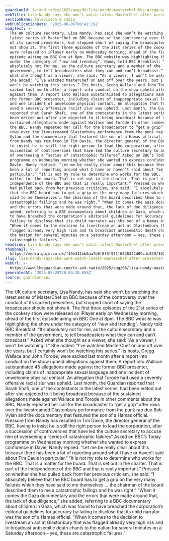 ```yaml
---
guardianId: tv-and-radio/2025/aug/06/lisa-nandy-masterchef-bbc-gregg-wallace-john-torode
webTitle: Lisa Nandy says she won’t watch latest MasterChef after presenter controversy
sectionName: Television & radio
webPublicationDate: '2025-08-06T08:41:29Z'
bodyText: >-
  The UK culture secretary, Lisa Nandy, has said she won’t be watching the
  latest series of MasterChef on BBC because of the controversy over the conduct
  of its sacked presenters, but stopped short of saying the broadcaster should
  not show it. The first three episodes of the 21st series of the cookery show
  were released on iPlayer early on Wednesday morning, ahead of the first
  episode airing on BBC One at 8pm. The BBC website was highlighting the show
  under the category of “new and trending”. Nandy told BBC Breakfast: “It’s
  absolutely not for me, as the culture secretary and a member of the
  government, to tell broadcasters what they can and can’t broadcast.” Asked
  what she thought as a viewer, she said: “As a viewer, I won’t be watching it.”
  She added: “I’ve watched MasterChef on and off over the years, but I certainly
  won’t be watching this series.” Its hosts, Gregg Wallace and John Torode, were
  sacked last month after a report into conduct on the show upheld allegations
  against them. A report into Wallace substantiated 45 allegations made against
  the former BBC presenter, including claims of inappropriate sexual language
  and one incident of unwelcome physical contact. An allegation that Torode had
  used a severely offensive racist slur was upheld. Last month, the Guardian
  reported that Sarah Shafi, one of the contestants in the latest series, had
  been edited out after she objected to it being broadcast because of the
  sustained allegations made against Wallace and Torode In other comments about
  the BBC, Nandy repeated her call for the broadcaster to “get a grip” after
  rows over the livestreamed Glastonbury performance from the punk rap duo Bob
  Vylan and the documentary that featured the son of a Hamas official. Pressure
  from Nandy has resulted in Tim Davie, the director general of the BBC, having
  to insist he is still the right person to lead the corporation, after a
  succession of controversies that have led the culture secretary to accuse him
  of overseeing a “series of catastrophic failures” Asked on BBC’s Today
  programme on Wednesday morning whether she wanted to express confidence in
  Davie, Nandy replied: “Let me be really clear about this because there has
  been a lot of reporting around what I have or haven’t said about Tim Davie in
  particular.” “It is not my role to determine who works for the BBC. That is a
  matter for the board. That is set out in the charter. That is part of the
  independence of the BBC and that is really important.” Pressed on whether she
  had pulled back from her previous criticism, she said: “I absolutely believe
  that the BBC board has to get a grip on the very many failures which they have
  said to me themselves … the chairman of the board described them to me a
  catastrophic failings and he was right.” “When it comes the Gaza documentary
  and the errors that were made around that, the lack of due diligence,” she
  added, referring to a BBC documentary about children in Gaza, which was found
  to have breached the corporation’s editorial guidelines for accuracy by
  failing to disclose that its child narrator was the son of a Hamas official.
  “When it comes to the decision to livestream an act at Glastonbury that was
  flagged already very high risk and to broadcast antisemitic death chants to
  the nation for several minutes on a Saturday afternoon – yes, these are
  catastrophic failures.”
headline: Lisa Nandy says she won’t watch latest MasterChef after presenter controversy
thumbnail: >-
  https://media.guim.co.uk/f19e311eb6aa7e6f8f5f971f6826342d09c4c839/162_0_5000_4000/500.jpg
slug: lisa-nandy-says-she-wont-watch-latest-masterchef-after-presenter-controversy
webUrl: >-
  https://www.theguardian.com/tv-and-radio/2025/aug/06/lisa-nandy-masterchef-bbc-gregg-wallace-john-torode
generatedAt: '2025-08-28T20:04:28.658Z'
source: guardian-api
---
```

The UK culture secretary, Lisa Nandy, has said she won’t be watching the latest series of MasterChef on BBC because of the controversy over the conduct of its sacked presenters, but stopped short of saying the broadcaster should not show it. The first three episodes of the 21st series of the cookery show were released on iPlayer early on Wednesday morning, ahead of the first episode airing on BBC One at 8pm. The BBC website was highlighting the show under the category of “new and trending”. Nandy told BBC Breakfast: “It’s absolutely not for me, as the culture secretary and a member of the government, to tell broadcasters what they can and can’t broadcast.” Asked what she thought as a viewer, she said: “As a viewer, I won’t be watching it.” She added: “I’ve watched MasterChef on and off over the years, but I certainly won’t be watching this series.” Its hosts, Gregg Wallace and John Torode, were sacked last month after a report into conduct on the show upheld allegations against them. A report into Wallace substantiated 45 allegations made against the former BBC presenter, including claims of inappropriate sexual language and one incident of unwelcome physical contact. An allegation that Torode had used a severely offensive racist slur was upheld. Last month, the Guardian reported that Sarah Shafi, one of the contestants in the latest series, had been edited out after she objected to it being broadcast because of the sustained allegations made against Wallace and Torode In other comments about the BBC, Nandy repeated her call for the broadcaster to “get a grip” after rows over the livestreamed Glastonbury performance from the punk rap duo Bob Vylan and the documentary that featured the son of a Hamas official. Pressure from Nandy has resulted in Tim Davie, the director general of the BBC, having to insist he is still the right person to lead the corporation, after a succession of controversies that have led the culture secretary to accuse him of overseeing a “series of catastrophic failures” Asked on BBC’s Today programme on Wednesday morning whether she wanted to express confidence in Davie, Nandy replied: “Let me be really clear about this because there has been a lot of reporting around what I have or haven’t said about Tim Davie in particular.” “It is not my role to determine who works for the BBC. That is a matter for the board. That is set out in the charter. That is part of the independence of the BBC and that is really important.” Pressed on whether she had pulled back from her previous criticism, she said: “I absolutely believe that the BBC board has to get a grip on the very many failures which they have said to me themselves … the chairman of the board described them to me a catastrophic failings and he was right.” “When it comes the Gaza documentary and the errors that were made around that, the lack of due diligence,” she added, referring to a BBC documentary about children in Gaza, which was found to have breached the corporation’s editorial guidelines for accuracy by failing to disclose that its child narrator was the son of a Hamas official. “When it comes to the decision to livestream an act at Glastonbury that was flagged already very high risk and to broadcast antisemitic death chants to the nation for several minutes on a Saturday afternoon – yes, these are catastrophic failures.”
